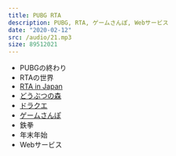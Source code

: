 ```yaml
---
title: PUBG RTA
description: PUBG, RTA, ゲームさんぽ, Webサービス
date: "2020-02-12"
src: /audio/21.mp3
size: 89512021
---
```


<MP3 src='/audio/21.mp3' />

- PUBGの終わり
- RTAの世界
- [RTA in Japan](https://rtain.jp/)
- [どうぶつの森](https://twitter.com/joinjoin_jony/status/1210954313322745856)
- [ドラクエ](https://youtu.be/A2bWFKkcRRI)
- [ゲームさんぽ](https://www.youtube.com/user/gotouchi10sec)
- 鉄拳
- 年末年始
- Webサービス
